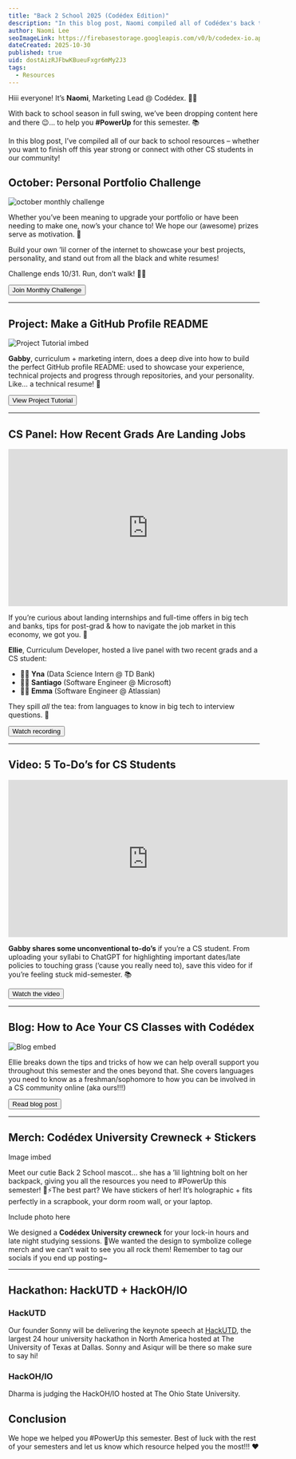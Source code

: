 ```yaml
---
title: "Back 2 School 2025 (Codédex Edition)"
description: "In this blog post, Naomi compiled all of Codédex's back to school resources – whether you want to finish off this year strong or connect with other CS students in our community!"
author: Naomi Lee
seoImageLink: https://firebasestorage.googleapis.com/v0/b/codedex-io.appspot.com/o/blogs%2Fback-2-school-2025%2Fbanner.gif?alt=media&token=5f8e00ff-9701-484d-980c-dd16899a79ec
dateCreated: 2025-10-30
published: true
uid: dostAizRJFbwKBueuFxgr6mMy2J3
tags:
  - Resources
---
```


Hiii everyone! It’s **Naomi**, Marketing Lead @ Codédex. 👋🏻

With back to school season in full swing, we’ve been dropping content here and there 😉… to help you **#PowerUp** for this semester. 📚

In this blog post, I’ve compiled all of our back to school resources – whether you want to finish off this year strong or connect with other CS students in our community!

## October: Personal Portfolio Challenge

![october monthly challenge](https://i.imgur.com/DdSIZai.png)

Whether you’ve been meaning to upgrade your portfolio or have been needing to make one, now’s your chance to! We hope our (awesome) prizes serve as motivation. 🤗

Build your own ’lil corner of the internet to showcase your best projects, personality, and stand out from all the black and white resumes!

Challenge ends 10/31. Run, don’t walk! 🏃‍♀️

<div
  style={{
    display: "flex",
    justifyContent: "center",
    marginBottom: "1.2rem",
    transform: "scale(.9)",
  }}
>
  <a
    href="https://www.codedex.io/community/monthly-challenge/rxszczV44NOqXn80BC7Y"
    style={{ all: "unset" }}
    target="_blank"
    and
    rel="noopener noreferrer"
  >
    <Button variant="yellow">Join Monthly Challenge</Button>
  </a>
</div>

---

## Project: Make a GitHub Profile README

![Project Tutorial imbed](https://i.imgur.com/Eap79gy.png)

**Gabby**, curriculum + marketing intern, does a deep dive into how to build the perfect GitHub profile README: used to showcase your experience, technical projects and progress through repositories, and your personality. Like… a technical resume! 👾

<div
  style={{
    display: "flex",
    justifyContent: "center",
    marginBottom: "1.2rem",
    transform: "scale(.9)",
  }}
>
  <a
    href="https://www.codedex.io/projects/make-a-github-profile-readme"
    style={{ all: "unset" }}
    target="_blank"
    and
    rel="noopener noreferrer"
  >
    <Button variant="yellow">View Project Tutorial</Button>
  </a>
</div>

---

## CS Panel: How Recent Grads Are Landing Jobs

<iframe width="560" height="315" src="https://www.youtube.com/embed/GVxwY4IQCoc?si=pp72KyqmvRl3m_sn" title="YouTube video player" frameborder="0" allow="accelerometer; autoplay; clipboard-write; encrypted-media; gyroscope; picture-in-picture; web-share" referrerpolicy="strict-origin-when-cross-origin" allowfullscreen></iframe>

If you’re curious about landing internships and full-time offers in big tech and banks, tips for post-grad & how to navigate the job market in this economy, we got you. 🤩

**Ellie**, Curriculum Developer, hosted a live panel with two recent grads and a CS student:

- 👩‍💻 **Yna** (Data Science Intern @ TD Bank)
- 🧑‍💻 **Santiago** (Software Engineer @ Microsoft)
- 👩‍💻 **Emma** (Software Engineer @ Atlassian)

They spill _all_ the tea: from languages to know in big tech to interview questions. 🤫

<div
  style={{
    display: "flex",
    justifyContent: "center",
    marginBottom: "1.2rem",
    transform: "scale(.9)",
  }}
>
  <a
    href="https://www.youtube.com/watch?v=GVxwY4IQCoc"
    style={{ all: "unset" }}
    target="_blank"
    and
    rel="noopener noreferrer"
  >
    <Button variant="yellow">Watch recording</Button>
  </a>
</div>

---

## Video: 5 To-Do’s for CS Students

<iframe width="560" height="315" src="https://www.youtube.com/embed/Ww0C2fwCYd0?si=0YOaafFaAWYq_83d" title="YouTube video player" frameborder="0" allow="accelerometer; autoplay; clipboard-write; encrypted-media; gyroscope; picture-in-picture; web-share" referrerpolicy="strict-origin-when-cross-origin" allowfullscreen></iframe>

**Gabby shares some unconventional to-do’s** if you’re a CS student. From uploading your syllabi to ChatGPT for highlighting important dates/late policies to touching grass (‘cause you really need to), save this video for if you’re feeling stuck mid-semester. 📚

<div
  style={{
    display: "flex",
    justifyContent: "center",
    marginBottom: "1.2rem",
    transform: "scale(.9)",
  }}
>
  <a
    href="https://www.youtube.com/watch?v=Ww0C2fwCYd0"
    style={{ all: "unset" }}
    target="_blank"
    and
    rel="noopener noreferrer"
  >
    <Button variant="yellow">Watch the video</Button>
  </a>
</div>

---

## Blog: How to Ace Your CS Classes with Codédex

![Blog embed](https://i.imgur.com/madvp4S.gif)

Ellie breaks down the tips and tricks of how we can help overall support you throughout this semester and the ones beyond that. She covers languages you need to know as a freshman/sophomore to how you can be involved in a CS community online (aka ours!!!)

<div
  style={{
    display: "flex",
    justifyContent: "center",
    marginBottom: "1.2rem",
    transform: "scale(.9)",
  }}
>
  <a
    href="https://www.codedex.io/blog/how-to-ace-your-computer-science-classes-with-codedex"
    style={{ all: "unset" }}
    target="_blank"
    and
    rel="noopener noreferrer"
  >
    <Button variant="yellow">Read blog post</Button>
  </a>
</div>

---

## Merch: Codédex University Crewneck + Stickers

Image imbed

Meet our cutie Back 2 School mascot… she has a ’lil lightning bolt on her backpack, giving you all the resources you need to #PowerUp this semester! 🎒⚡️The best part? We have stickers of her! It’s holographic + fits perfectly in a scrapbook, your dorm room wall, or your laptop.

Include photo here

We designed a **Codédex University crewneck** for your lock-in hours and late night studying sessions. 👚We wanted the design to symbolize college merch and we can’t wait to see you all rock them! Remember to tag our socials if you end up posting~

---

## Hackathon: HackUTD + HackOH/IO

### HackUTD

Our founder Sonny will be delivering the keynote speech at [HackUTD](https://legend.hackutd.co/), the largest 24 hour university hackathon in North America hosted at The University of Texas at Dallas. Sonny and Asiqur will be there so make sure to say hi!

### HackOH/IO

Dharma is judging the HackOH/IO hosted at The Ohio State University.

## Conclusion

We hope we helped you #PowerUp this semester. Best of luck with the rest of your semesters and let us know which resource helped you the most!!! ❤️
